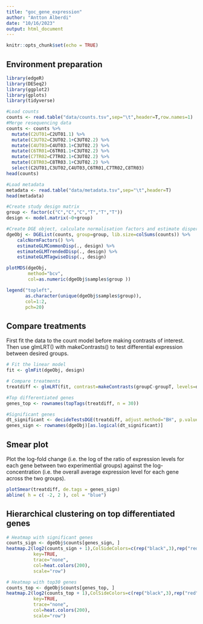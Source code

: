 ```yaml
---
title: "goc_gene_expression"
author: "Antton Alberdi"
date: "10/16/2023"
output: html_document
---
```


```r
knitr::opts_chunk$set(echo = TRUE)
```

## Environment preparation

```r
library(edgeR)
library(DESeq2) 
library(ggplot2)
library(gplots)
library(tidyverse)
```

```r
#Load counts
counts <- read.table("data/counts.tsv",sep="\t",header=T,row.names=1)
#Merge resequencing data
counts <- counts %>%
  mutate(C2UT01=C2UT01.1) %>%
  mutate(C3UT02=C3UT02.1+C3UT02.2) %>%
  mutate(C4UT03=C4UT03.1+C3UT02.2) %>%
  mutate(C6TR01=C6TR01.1+C3UT02.2) %>%
  mutate(C7TR02=C7TR02.1+C3UT02.2) %>%
  mutate(C8TR03=C8TR03.1+C3UT02.2) %>%
  select(C2UT01,C3UT02,C4UT03,C6TR01,C7TR02,C8TR03)
head(counts)

#Load metadata
metadata <- read.table("data/metadata.tsv",sep="\t",header=T)
head(metadata)
```

```r
#Create study design matrix
group <- factor(c("C","C","C","T","T","T"))
design <- model.matrix(~0+group)

#Create DGE object, calculate normalisation factors and estimate dispersion parameters
dgeObj <- DGEList(counts, group=group, lib.size=colSums(counts)) %>%
    calcNormFactors() %>%
    estimateGLMCommonDisp(., design) %>%
    estimateGLMTrendedDisp(., design) %>%
    estimateGLMTagwiseDisp(., design)
```


```r
plotMDS(dgeObj, 
        method="bcv", 
        col=as.numeric(dgeObj$samples$group ))

legend("topleft",
       as.character(unique(dgeObj$samples$group)), 
       col=1:2, 
       pch=20)
```

## Compare treatments

First fit the data to the count model before making contrasts of interest. Then use glmLRT() with makeContrasts() to test differential expression between desired groups.

```r
# Fit the linear model
fit <- glmFit(dgeObj, design)

# Compare treatments
treatdiff <- glmLRT(fit, contrast=makeContrasts(groupC-groupT, levels=design))

#Top differentiated genes
genes_top <- rownames(topTags(treatdiff, n = 30))

#Significant genes
dt_significant <- decideTestsDGE(treatdiff, adjust.method="BH", p.value=0.05)
genes_sign <- rownames(dgeObj)[as.logical(dt_significant)]

```

## Smear plot
Plot the log-fold change (i.e. the log of the ratio of expression levels for each gene between two experimential groups) against the log-concentration (i.e. the overall average expression level for each gene across the two groups).

```r
plotSmear(treatdiff, de.tags = genes_sign)
abline( h = c( -2, 2 ), col = "blue")
```

## Hierarchical clustering on top differentiated genes

```r
# Heatmap with significant genes
counts_sign <- dgeObj$counts[genes_sign, ]
heatmap.2(log2(counts_sign + 1),ColSideColors=c(rep("black",3),rep("red",3)),
          key=TRUE, 
          trace="none", 
          col=heat.colors(200), 
          scale="row")

# Heatmap with top30 genes
counts_top <- dgeObj$counts[genes_top, ]
heatmap.2(log2(counts_top + 1),ColSideColors=c(rep("black",3),rep("red",3)),
          key=TRUE, 
          trace="none", 
          col=heat.colors(200), 
          scale="row")
```